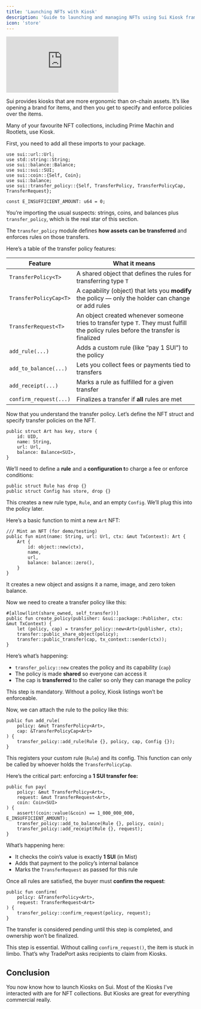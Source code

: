 ```yaml
---
title: 'Launching NFTs with Kiosk'
description: 'Guide to launching and managing NFTs using Sui Kiosk framework'
icon: 'store'
---
```


<div style={{
    position: 'relative',
    width: '100%',
    paddingBottom: '56.25%', // 16:9 aspect ratio
    height: 0,
    overflow: 'hidden'
}}>
    <iframe
        src="https://www.youtube.com/embed/zqCQLvA148o?list=PLwSqiyXKVkfVA5TXrPvnUXM6d07_zw8Ot"
        title="05 Launching NFTs with Kiosks on Sui"
        frameBorder="0"
        allow="accelerometer; autoplay; clipboard-write; encrypted-media; gyroscope; picture-in-picture; web-share"
        referrerPolicy="strict-origin-when-cross-origin"
        allowFullScreen
        style={{
            position: 'absolute',
            top: 0,
            left: 0,
            width: '100%',
            height: '100%'
        }}
    ></iframe>
</div>


Sui provides kiosks that are more ergonomic than on-chain assets. It’s like opening a brand for items, and then you get to specify and enforce policies over the items.

Many of your favourite NFT collections, including Prime Machin and Rootlets, use Kiosk.

First, you need to add all these imports to your package.

```move [sui.move]
use sui::url::Url;
use std::string::String;
use sui::balance::Balance;
use sui::sui::SUI;
use sui::coin::{Self, Coin};
use sui::balance;
use sui::transfer_policy::{Self, TransferPolicy, TransferPolicyCap, TransferRequest};

const E_INSUFFICIENT_AMOUNT: u64 = 0;
```

You’re importing the usual suspects: strings, coins, and balances plus `transfer_policy`, which is the real star of this section.

The `transfer_policy` module defines **how assets can be transferred** and enforces rules on those transfers.

Here’s a table of the transfer policy features:

| Feature | What it means |
| --- | --- |
| `TransferPolicy<T>` | A shared object that defines the rules for transferring type `T` |
| `TransferPolicyCap<T>` | A capability (object) that lets you **modify** the policy — only the holder can change or add rules |
| `TransferRequest<T>` | An object created whenever someone tries to transfer type `T`. They must fulfill the policy rules before the transfer is finalized |
| `add_rule(...)` | Adds a custom rule (like “pay 1 SUI”) to the policy |
| `add_to_balance(...)` | Lets you collect fees or payments tied to transfers |
| `add_receipt(...)` | Marks a rule as fulfilled for a given transfer |
| `confirm_request(...)` | Finalizes a transfer if **all** rules are met |

Now that you understand the transfer policy. Let’s define the NFT struct and specify transfer policies on the NFT.

```move [sui.move]
public struct Art has key, store {
    id: UID,
    name: String,
    url: Url,
    balance: Balance<SUI>,
}
```

We’ll need to define a **rule** and a **configuration t**o charge a fee or enforce conditions:

```move [sui.move]
public struct Rule has drop {}
public struct Config has store, drop {}
```

This creates a new rule type, `Rule`, and an empty `Config`. We’ll plug this into the policy later.

Here’s a basic function to mint a new `Art` NFT:

```move [sui.move]
/// Mint an NFT (for demo/testing)
public fun mint(name: String, url: Url, ctx: &mut TxContext): Art {
    Art {
        id: object::new(ctx),
        name,
        url,
        balance: balance::zero(),
    }
}
```

It creates a new object and assigns it a name, image, and zero token balance.

Now we need to create a transfer policy like this:

```move [sui.move]
#[allow(lint(share_owned, self_transfer))]
public fun create_policy(publisher: &sui::package::Publisher, ctx: &mut TxContext) {
    let (policy, cap) = transfer_policy::new<Art>(publisher, ctx);
    transfer::public_share_object(policy);
    transfer::public_transfer(cap, tx_context::sender(ctx));
}
```

Here’s what’s happening:

- `transfer_policy::new` creates the policy and its capability (`cap`)
- The policy is made **shared** so everyone can access it
- The cap is **transferred** to the caller so only they can manage the policy

This step is mandatory. Without a policy, Kiosk listings won’t be enforceable.

Now, we can  attach the rule to the policy like this:

```move [sui.move]
public fun add_rule(
    policy: &mut TransferPolicy<Art>,
    cap: &TransferPolicyCap<Art>
) {
    transfer_policy::add_rule(Rule {}, policy, cap, Config {});
}

```

This registers your custom rule (`Rule`) and its config. This function can only be called by whoever holds the `TransferPolicyCap`.

Here’s the critical part: enforcing a **1 SUI transfer fee:**

```move [sui.move]
public fun pay(
    policy: &mut TransferPolicy<Art>,
    request: &mut TransferRequest<Art>,
    coin: Coin<SUI>
) {
    assert!(coin::value(&coin) == 1_000_000_000, E_INSUFFICIENT_AMOUNT);
    transfer_policy::add_to_balance(Rule {}, policy, coin);
    transfer_policy::add_receipt(Rule {}, request);
}
```

What’s happening here:

- It checks the coin’s value is exactly **1 SUI** (in Mist)
- Adds that payment to the policy’s internal balance
- Marks the `TransferRequest` as passed for this rule

Once all rules are satisfied, the buyer must **confirm the request**:

```move [sui.move]
public fun confirm(
    policy: &TransferPolicy<Art>,
    request: TransferRequest<Art>
) {
    transfer_policy::confirm_request(policy, request);
}
```

The transfer is considered pending until this step is completed, and ownership won’t be finalized.

This step is essential. Without calling `confirm_request()`, the item is stuck in limbo. That’s why TradePort asks recipients to claim from Kiosks.

## Conclusion

You now know how to launch Kiosks on Sui. Most of the Kiosks I've interacted with are for NFT collections. But Kiosks are great for everything commercial really.

